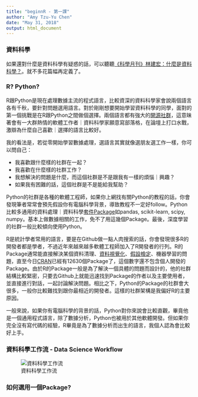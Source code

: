 ```yaml
---
title: "beginnR - 第一課"
author: "Amy Tzu-Yu Chen"
date: "May 31, 2018"
output: html_document
---
```


### 資料科學
如果還對什麼是資料科學有疑惑的話，可以聽聽[《科學月刊》林建宏：什麼是資料科學？](https://www.youtube.com/watch?v=yn6oCSnoAW4)。就不多花篇幅再定義了。

### R? Python? 
R跟Python是現在處理數據主流的程式語言，比較資深的資料科學家會說兩個語言各有千秋，要針對問題選用語言。對於剛剛想要開始學習資料科學的同學，面對的第一個挑戰是在R跟Python之間做個選擇。兩個語言都有強大的[開源社群](https://zh.wikipedia.org/wiki/开源软件)，這意昧著會有一大群熱情的軟體工作者｜資料科學家願意寫部落格，在論壇上打口水戰，激辯為什麼自己喜歡｜選擇的語言比較好。

我的看法是，若從零開始學習數據處理，選語言其實就像選朋友選工作一樣，你可以問自己：

- 我喜歡跟什麼樣的社群在一起？
- 我喜歡在什麼樣的社群工作？
- 我想解決的問題是什麼，而這個社群是不是跟我有一樣的煩惱｜興趣？
- 如果我有困難的話，這個社群是不是能給我幫助？

Python的社群是各種的軟體工程師，如果你上網找有關Python的教程的話，你會發現筆者常常會預先假設你有電腦科學背景，導致教程不一定好follow。Python比較多通用的資料處理｜資料科學[套件Package](http://breezymove.blogspot.com/2013/04/package.html)如pandas, scikit-learn, scipy, numpy。基本上做數據相關的工作，免不了用這幾個Package。最後，深度學習的社群一般比較傾向使用Python。

R是統計學者常用的語言，要是在Github做一點人肉搜索的話，你會發現很多R的開發者都是學者，不過近年來越來越多軟體工程師加入了R開發者的行列。R的Package通常能直接解決某個資料清理、[資料視覺化](https://zh.wikipedia.org/wiki/数据可视化)、[假設檢定](https://zh.wikipedia.org/wiki/假設檢定)、機器學習的問題，直至今日[CRAN](https://zh.wikipedia.org/wiki/R语言#CRAN)已經有12630個Package了，這個數字還不包含個人開發的Package。由於R的Package一般是為了解決一個具體的問題而設計的，他的社群結構比較緊密，只要去Github上就能迅速找到Package的作者以及主要使用者，並直接進行對話，一起討論解決問題。相比之下，Python的Package的社群會大很多，一般你比較難找到跟你最相近的開發者。這樣的社群架構是我偏好R的主要原因。

一般來說，如果你有電腦科學的背景的話，Python對你來說會比較直觀，畢竟他是一個通用程式語言，除了數據分析，Python也被用於其他軟體開發。但如果你完全沒有寫代碼的經驗，R畢竟是為了數據分析而出生的語言，我個人認為會比較好上手。

### 資料科學工作流 - Data Science Workflow
![資料科學工作流](./workflow.png)

### 如何選用一個Package?


